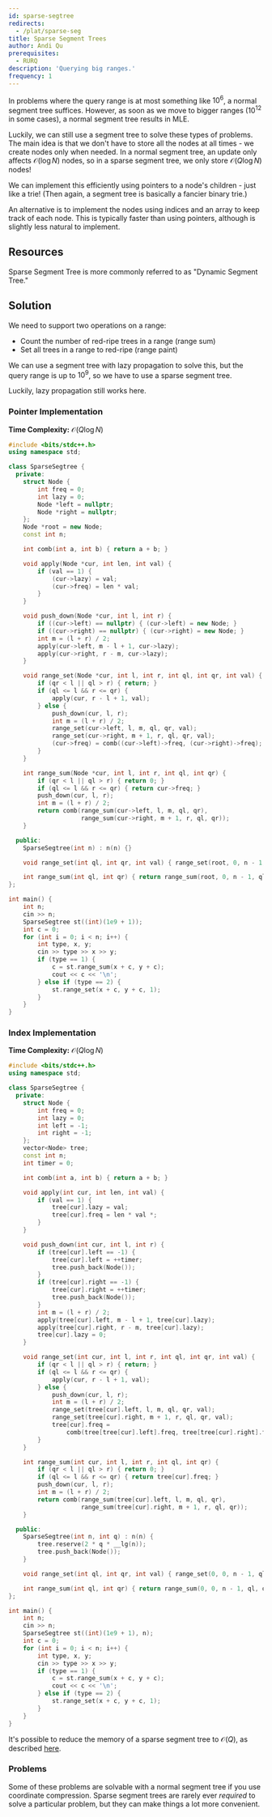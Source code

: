 ```yaml
---
id: sparse-segtree
redirects:
  - /plat/sparse-seg
title: Sparse Segment Trees
author: Andi Qu
prerequisites:
  - RURQ
description: 'Querying big ranges.'
frequency: 1
---
```




In problems where the query range is at most something like $10^6$, a normal
segment tree suffices. However, as soon as we move to bigger ranges ($10^{12}$
in some cases), a normal segment tree results in MLE.

Luckily, we can still use a segment tree to solve these types of problems.
The main idea is that we don't have to store all the nodes at all times - we
create nodes only when needed. In a normal segment tree, an update only affects
$\mathcal{O}(\log N)$ nodes, so in a sparse segment tree, we only store
$\mathcal{O}(Q \log N)$ nodes!

We can implement this efficiently using pointers to a node's children - just
like a trie! (Then again, a segment tree is basically a fancier binary trie.)

An alternative is to implement the nodes using indices and an array to keep track
of each node. This is typically faster than using pointers, although is slightly
less natural to implement.

## Resources

<IncompleteSection />

<Resources>
	<Resource
		source="Benq"
		url="https://github.com/bqi343/USACO/blob/master/Implementations/content/data-structures/1D%20Range%20Queries%20(9.2)/SparseSeg%20(9.2).h"
		title="Implementation"
	/>
	<Resource
	    source="cp-algo"
	    url="https://cp-algorithms.com/data_structures/segment_tree.html#dynamic-segment-tree"
		title="Dynamic segment tree"
	/>
</Resources>

<Info title="Pro Tip">

Sparse Segment Tree is more commonly referred to as "Dynamic Segment Tree."

</Info>

## Solution

We need to support two operations on a range:

- Count the number of red-ripe trees in a range (range sum)
- Set all trees in a range to red-ripe (range paint)

We can use a segment tree with lazy propagation to solve this, but the query
range is up to $10^9$, so we have to use a sparse segment tree.

Luckily, lazy propagation still works here.

### Pointer Implementation

**Time Complexity:** $\mathcal{O}(Q\log{N})$

<LanguageSection>
<CPPSection>

```cpp
#include <bits/stdc++.h>
using namespace std;

class SparseSegtree {
  private:
	struct Node {
		int freq = 0;
		int lazy = 0;
		Node *left = nullptr;
		Node *right = nullptr;
	};
	Node *root = new Node;
	const int n;

	int comb(int a, int b) { return a + b; }

	void apply(Node *cur, int len, int val) {
		if (val == 1) {
			(cur->lazy) = val;
			(cur->freq) = len * val;
		}
	}

	void push_down(Node *cur, int l, int r) {
		if ((cur->left) == nullptr) { (cur->left) = new Node; }
		if ((cur->right) == nullptr) { (cur->right) = new Node; }
		int m = (l + r) / 2;
		apply(cur->left, m - l + 1, cur->lazy);
		apply(cur->right, r - m, cur->lazy);
	}

	void range_set(Node *cur, int l, int r, int ql, int qr, int val) {
		if (qr < l || ql > r) { return; }
		if (ql <= l && r <= qr) {
			apply(cur, r - l + 1, val);
		} else {
			push_down(cur, l, r);
			int m = (l + r) / 2;
			range_set(cur->left, l, m, ql, qr, val);
			range_set(cur->right, m + 1, r, ql, qr, val);
			(cur->freq) = comb((cur->left)->freq, (cur->right)->freq);
		}
	}

	int range_sum(Node *cur, int l, int r, int ql, int qr) {
		if (qr < l || ql > r) { return 0; }
		if (ql <= l && r <= qr) { return cur->freq; }
		push_down(cur, l, r);
		int m = (l + r) / 2;
		return comb(range_sum(cur->left, l, m, ql, qr),
		            range_sum(cur->right, m + 1, r, ql, qr));
	}

  public:
	SparseSegtree(int n) : n(n) {}

	void range_set(int ql, int qr, int val) { range_set(root, 0, n - 1, ql, qr, val); }

	int range_sum(int ql, int qr) { return range_sum(root, 0, n - 1, ql, qr); }
};

int main() {
	int n;
	cin >> n;
	SparseSegtree st((int)(1e9 + 1));
	int c = 0;
	for (int i = 0; i < n; i++) {
		int type, x, y;
		cin >> type >> x >> y;
		if (type == 1) {
			c = st.range_sum(x + c, y + c);
			cout << c << '\n';
		} else if (type == 2) {
			st.range_set(x + c, y + c, 1);
		}
	}
}
```

</CPPSection>
</LanguageSection>

### Index Implementation

**Time Complexity:** $\mathcal{O}(Q\log{N})$

```cpp
#include <bits/stdc++.h>
using namespace std;

class SparseSegtree {
  private:
	struct Node {
		int freq = 0;
		int lazy = 0;
		int left = -1;
		int right = -1;
	};
	vector<Node> tree;
	const int n;
	int timer = 0;

	int comb(int a, int b) { return a + b; }

	void apply(int cur, int len, int val) {
		if (val == 1) {
			tree[cur].lazy = val;
			tree[cur].freq = len * val *;
		}
	}

	void push_down(int cur, int l, int r) {
		if (tree[cur].left == -1) {
			tree[cur].left = ++timer;
			tree.push_back(Node());
		}
		if (tree[cur].right == -1) {
			tree[cur].right = ++timer;
			tree.push_back(Node());
		}
		int m = (l + r) / 2;
		apply(tree[cur].left, m - l + 1, tree[cur].lazy);
		apply(tree[cur].right, r - m, tree[cur].lazy);
		tree[cur].lazy = 0;
	}

	void range_set(int cur, int l, int r, int ql, int qr, int val) {
		if (qr < l || ql > r) { return; }
		if (ql <= l && r <= qr) {
			apply(cur, r - l + 1, val);
		} else {
			push_down(cur, l, r);
			int m = (l + r) / 2;
			range_set(tree[cur].left, l, m, ql, qr, val);
			range_set(tree[cur].right, m + 1, r, ql, qr, val);
			tree[cur].freq =
			    comb(tree[tree[cur].left].freq, tree[tree[cur].right].freq);
		}
	}

	int range_sum(int cur, int l, int r, int ql, int qr) {
		if (qr < l || ql > r) { return 0; }
		if (ql <= l && r <= qr) { return tree[cur].freq; }
		push_down(cur, l, r);
		int m = (l + r) / 2;
		return comb(range_sum(tree[cur].left, l, m, ql, qr),
		            range_sum(tree[cur].right, m + 1, r, ql, qr));
	}

  public:
	SparseSegtree(int n, int q) : n(n) {
		tree.reserve(2 * q * __lg(n));
		tree.push_back(Node());
	}

	void range_set(int ql, int qr, int val) { range_set(0, 0, n - 1, ql, qr, val); }

	int range_sum(int ql, int qr) { return range_sum(0, 0, n - 1, ql, qr); }
};

int main() {
	int n;
	cin >> n;
	SparseSegtree st((int)(1e9 + 1), n);
	int c = 0;
	for (int i = 0; i < n; i++) {
		int type, x, y;
		cin >> type >> x >> y;
		if (type == 1) {
			c = st.range_sum(x + c, y + c);
			cout << c << '\n';
		} else if (type == 2) {
			st.range_set(x + c, y + c, 1);
		}
	}
}
```

<Optional>

It's possible to reduce the memory of a sparse segment tree to $\mathcal{O}(Q)$,
as described [here](https://codeforces.com/blog/entry/83969).

</Optional>

### Problems

Some of these problems are solvable with a normal segment tree if you use
coordinate compression. Sparse segment trees are rarely ever _required_ to solve
a particular problem, but they can make things a lot more convenient.

<Problems problems="sparseGeneral" />
